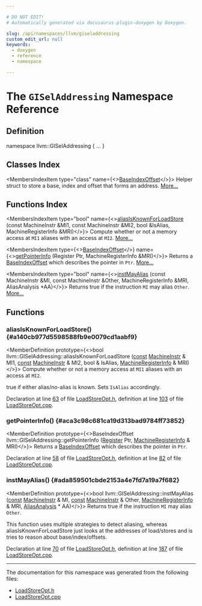 ```yaml
---

# DO NOT EDIT!
# Automatically generated via docusaurus-plugin-doxygen by Doxygen.

slug: /api/namespaces/llvm/giseladdressing
custom_edit_url: null
keywords:
  - doxygen
  - reference
  - namespace

---
```





# The `GISelAddressing` Namespace Reference

<DoxygenPage pluginConfig={pluginConfig}>



## Definition

<CodeBlock>namespace llvm::GISelAddressing &#123; ... &#125;</CodeBlock>

## Classes Index

<MembersIndex>

<MembersIndexItem
  type="class"
  name={<><a href="/docs/api/classes/llvm/giseladdressing/baseindexoffset">BaseIndexOffset</a></>}>
Helper struct to store a base, index and offset that forms an address. <a href="/docs/api/classes/llvm/giseladdressing/baseindexoffset/#details">More...</a>
</MembersIndexItem>

</MembersIndex>

## Functions Index

<MembersIndex>

<MembersIndexItem
  type="bool"
  name={<><a href="#a140cb977d5598588fb9e0079cd1aabf9">aliasIsKnownForLoadStore</a> (const MachineInstr &amp;MI1, const MachineInstr &amp;MI2, bool &amp;IsAlias, MachineRegisterInfo &amp;MRI)</>}>
Compute whether or not a memory access at <code>MI1</code> aliases with an access at <code>MI2</code>. <a href="#a140cb977d5598588fb9e0079cd1aabf9">More...</a>
</MembersIndexItem>

<MembersIndexItem
  type={<><a href="/docs/api/classes/llvm/giseladdressing/baseindexoffset">BaseIndexOffset</a></>}
  name={<><a href="#aca3c98c681ca19d313bad9784ff73852">getPointerInfo</a> (Register Ptr, MachineRegisterInfo &amp;MRI)</>}>
Returns a <a href="/docs/api/classes/llvm/giseladdressing/baseindexoffset">BaseIndexOffset</a> which describes the pointer in <code>Ptr</code>. <a href="#aca3c98c681ca19d313bad9784ff73852">More...</a>
</MembersIndexItem>

<MembersIndexItem
  type="bool"
  name={<><a href="#ada859501cbde2153a4e7fd7a19a7f682">instMayAlias</a> (const MachineInstr &amp;MI, const MachineInstr &amp;Other, MachineRegisterInfo &amp;MRI, AliasAnalysis &#42;AA)</>}>
Returns true if the instruction <code>MI</code> may alias <code>Other</code>. <a href="#ada859501cbde2153a4e7fd7a19a7f682">More...</a>
</MembersIndexItem>

</MembersIndex>


<SectionDefinition>

## Functions

### aliasIsKnownForLoadStore() {#a140cb977d5598588fb9e0079cd1aabf9}

<MemberDefinition
  prototype={<>bool llvm::GISelAddressing::aliasIsKnownForLoadStore (<a href="/docs/api/files/lib/lib/target/lib/target/aarch64/aarch64promoteconstant-cpp/#a90f8350fecae261c25be85d38b451bff">const</a> <a href="/docs/api/classes/llvm/machineinstr">MachineInstr</a> &amp; MI1, <a href="/docs/api/files/lib/lib/target/lib/target/aarch64/aarch64promoteconstant-cpp/#a90f8350fecae261c25be85d38b451bff">const</a> <a href="/docs/api/classes/llvm/machineinstr">MachineInstr</a> &amp; MI2, bool &amp; IsAlias, <a href="/docs/api/classes/llvm/machineregisterinfo">MachineRegisterInfo</a> &amp; MRI)</>}>
Compute whether or not a memory access at <code>MI1</code> aliases with an access at <code>MI2</code>.

<SectionUser title="Returns">
true if either alias/no-alias is known. Sets <code>IsAlias</code> accordingly.
</SectionUser>

Declaration at line <a href="/docs/api/files/include/include/llvm/include/llvm/codegen/include/llvm/codegen/globalisel/loadstoreopt-h/#l00063">63</a> of file <a href="/docs/api/files/include/include/llvm/include/llvm/codegen/include/llvm/codegen/globalisel/loadstoreopt-h">LoadStoreOpt.h</a>, definition at line <a href="/docs/api/files/lib/lib/codegen/lib/codegen/globalisel/loadstoreopt-cpp/#l00103">103</a> of file <a href="/docs/api/files/lib/lib/codegen/lib/codegen/globalisel/loadstoreopt-cpp">LoadStoreOpt.cpp</a>.
</MemberDefinition>

### getPointerInfo() {#aca3c98c681ca19d313bad9784ff73852}

<MemberDefinition
  prototype={<>BaseIndexOffset llvm::GISelAddressing::getPointerInfo (<a href="/docs/api/classes/llvm/register">Register</a> Ptr, <a href="/docs/api/classes/llvm/machineregisterinfo">MachineRegisterInfo</a> &amp; MRI)</>}>
Returns a <a href="/docs/api/classes/llvm/giseladdressing/baseindexoffset">BaseIndexOffset</a> which describes the pointer in <code>Ptr</code>.

Declaration at line <a href="/docs/api/files/include/include/llvm/include/llvm/codegen/include/llvm/codegen/globalisel/loadstoreopt-h/#l00058">58</a> of file <a href="/docs/api/files/include/include/llvm/include/llvm/codegen/include/llvm/codegen/globalisel/loadstoreopt-h">LoadStoreOpt.h</a>, definition at line <a href="/docs/api/files/lib/lib/codegen/lib/codegen/globalisel/loadstoreopt-cpp/#l00082">82</a> of file <a href="/docs/api/files/lib/lib/codegen/lib/codegen/globalisel/loadstoreopt-cpp">LoadStoreOpt.cpp</a>.
</MemberDefinition>

### instMayAlias() {#ada859501cbde2153a4e7fd7a19a7f682}

<MemberDefinition
  prototype={<>bool llvm::GISelAddressing::instMayAlias (<a href="/docs/api/files/lib/lib/target/lib/target/aarch64/aarch64promoteconstant-cpp/#a90f8350fecae261c25be85d38b451bff">const</a> <a href="/docs/api/classes/llvm/machineinstr">MachineInstr</a> &amp; MI, <a href="/docs/api/files/lib/lib/target/lib/target/aarch64/aarch64promoteconstant-cpp/#a90f8350fecae261c25be85d38b451bff">const</a> <a href="/docs/api/classes/llvm/machineinstr">MachineInstr</a> &amp; Other, <a href="/docs/api/classes/llvm/machineregisterinfo">MachineRegisterInfo</a> &amp; MRI, <a href="/docs/api/namespaces/llvm/#ae457f1cf451ed893666c4a384e58f8e5">AliasAnalysis</a> &#42; AA)</>}>
Returns true if the instruction <code>MI</code> may alias <code>Other</code>.

This function uses multiple strategies to detect aliasing, whereas aliasIsKnownForLoadStore just looks at the addresses of load/stores and is tries to reason about base/index/offsets.

Declaration at line <a href="/docs/api/files/include/include/llvm/include/llvm/codegen/include/llvm/codegen/globalisel/loadstoreopt-h/#l00070">70</a> of file <a href="/docs/api/files/include/include/llvm/include/llvm/codegen/include/llvm/codegen/globalisel/loadstoreopt-h">LoadStoreOpt.h</a>, definition at line <a href="/docs/api/files/lib/lib/codegen/lib/codegen/globalisel/loadstoreopt-cpp/#l00187">187</a> of file <a href="/docs/api/files/lib/lib/codegen/lib/codegen/globalisel/loadstoreopt-cpp">LoadStoreOpt.cpp</a>.
</MemberDefinition>

</SectionDefinition>

<hr/>

The documentation for this namespace was generated from the following files:

<ul>
<li><a href="/docs/api/files/include/include/llvm/include/llvm/codegen/include/llvm/codegen/globalisel/loadstoreopt-h">LoadStoreOpt.h</a></li>
<li><a href="/docs/api/files/lib/lib/codegen/lib/codegen/globalisel/loadstoreopt-cpp">LoadStoreOpt.cpp</a></li>
</ul>

</DoxygenPage>

